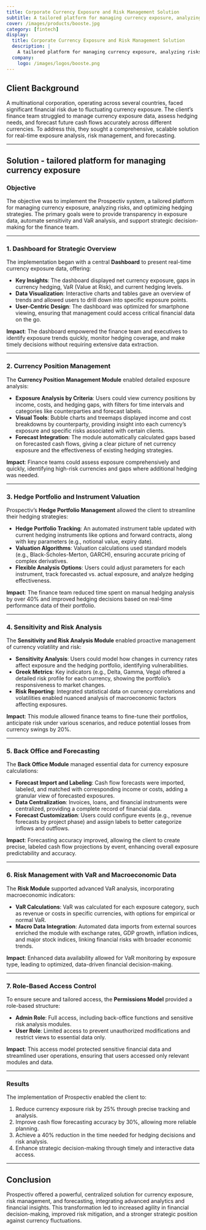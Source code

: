 ```yaml
---
title: Corporate Currency Exposure and Risk Management Solution
subtitle: A tailored platform for managing currency exposure, analyzing risks,and optimizing hedging strategies. 
cover: /images/products/booste.jpg
category: [fintech]
display:
  title: Corporate Currency Exposure and Risk Management Solution
  description: |
    A tailored platform for managing currency exposure, analyzing risks,
  company:
    logo: /images/logos/booste.png
---
```

## Client Background
A multinational corporation, operating across several countries, faced significant financial risk due to fluctuating currency exposure. The client’s finance team struggled to manage currency exposure data, assess hedging needs, and forecast future cash flows accurately across different currencies. To address this, they sought a comprehensive, scalable solution for real-time exposure analysis, risk management, and forecasting.

---

## Solution - tailored platform for managing currency exposure

### Objective
The objective was to implement the Prospectiv system, a tailored platform for managing currency exposure, analyzing risks, and optimizing hedging strategies. The primary goals were to provide transparency in exposure data, automate sensitivity and VaR analysis, and support strategic decision-making for the finance team.

---

### 1. Dashboard for Strategic Overview

The implementation began with a central **Dashboard** to present real-time currency exposure data, offering:

- **Key Insights**: The dashboard displayed net currency exposure, gaps in currency hedging, VaR (Value at Risk), and current hedging levels.
- **Data Visualization**: Interactive charts and tables gave an overview of trends and allowed users to drill down into specific exposure points.
- **User-Centric Design**: The dashboard was optimized for smartphone viewing, ensuring that management could access critical financial data on the go.

**Impact**: The dashboard empowered the finance team and executives to identify exposure trends quickly, monitor hedging coverage, and make timely decisions without requiring extensive data extraction.

---

### 2. Currency Position Management

The **Currency Position Management Module** enabled detailed exposure analysis:

- **Exposure Analysis by Criteria**: Users could view currency positions by income, costs, and hedging gaps, with filters for time intervals and categories like counterparties and forecast labels.
- **Visual Tools**: Bubble charts and treemaps displayed income and cost breakdowns by counterparty, providing insight into each currency’s exposure and specific risks associated with certain clients.
- **Forecast Integration**: The module automatically calculated gaps based on forecasted cash flows, giving a clear picture of net currency exposure and the effectiveness of existing hedging strategies.

**Impact**: Finance teams could assess exposure comprehensively and quickly, identifying high-risk currencies and gaps where additional hedging was needed.

---

### 3. Hedge Portfolio and Instrument Valuation

Prospectiv’s **Hedge Portfolio Management** allowed the client to streamline their hedging strategies:

- **Hedge Portfolio Tracking**: An automated instrument table updated with current hedging instruments like options and forward contracts, along with key parameters (e.g., notional value, expiry date).
- **Valuation Algorithms**: Valuation calculations used standard models (e.g., Black-Scholes-Merton, GARCH), ensuring accurate pricing of complex derivatives.
- **Flexible Analysis Options**: Users could adjust parameters for each instrument, track forecasted vs. actual exposure, and analyze hedging effectiveness.

**Impact**: The finance team reduced time spent on manual hedging analysis by over 40% and improved hedging decisions based on real-time performance data of their portfolio.

---

### 4. Sensitivity and Risk Analysis

The **Sensitivity and Risk Analysis Module** enabled proactive management of currency volatility and risk:

- **Sensitivity Analysis**: Users could model how changes in currency rates affect exposure and the hedging portfolio, identifying vulnerabilities.
- **Greek Metrics**: Key indicators (e.g., Delta, Gamma, Vega) offered a detailed risk profile for each currency, showing the portfolio’s responsiveness to market changes.
- **Risk Reporting**: Integrated statistical data on currency correlations and volatilities enabled nuanced analysis of macroeconomic factors affecting exposures.

**Impact**: This module allowed finance teams to fine-tune their portfolios, anticipate risk under various scenarios, and reduce potential losses from currency swings by 20%.

---

### 5. Back Office and Forecasting

The **Back Office Module** managed essential data for currency exposure calculations:

- **Forecast Import and Labeling**: Cash flow forecasts were imported, labeled, and matched with corresponding income or costs, adding a granular view of forecasted exposures.
- **Data Centralization**: Invoices, loans, and financial instruments were centralized, providing a complete record of financial data.
- **Forecast Customization**: Users could configure events (e.g., revenue forecasts by project phase) and assign labels to better categorize inflows and outflows.

**Impact**: Forecasting accuracy improved, allowing the client to create precise, labeled cash flow projections by event, enhancing overall exposure predictability and accuracy.

---

### 6. Risk Management with VaR and Macroeconomic Data

The **Risk Module** supported advanced VaR analysis, incorporating macroeconomic indicators:

- **VaR Calculations**: VaR was calculated for each exposure category, such as revenue or costs in specific currencies, with options for empirical or normal VaR.
- **Macro Data Integration**: Automated data imports from external sources enriched the module with exchange rates, GDP growth, inflation indices, and major stock indices, linking financial risks with broader economic trends.

**Impact**: Enhanced data availability allowed for VaR monitoring by exposure type, leading to optimized, data-driven financial decision-making.

---

### 7. Role-Based Access Control

To ensure secure and tailored access, the **Permissions Model** provided a role-based structure:

- **Admin Role**: Full access, including back-office functions and sensitive risk analysis modules.
- **User Role**: Limited access to prevent unauthorized modifications and restrict views to essential data only.

**Impact**: This access model protected sensitive financial data and streamlined user operations, ensuring that users accessed only relevant modules and data.

---

### Results

The implementation of Prospectiv enabled the client to:

1. Reduce currency exposure risk by 25% through precise tracking and analysis.
2. Improve cash flow forecasting accuracy by 30%, allowing more reliable planning.
3. Achieve a 40% reduction in the time needed for hedging decisions and risk analysis.
4. Enhance strategic decision-making through timely and interactive data access.

---

## Conclusion
Prospectiv offered a powerful, centralized solution for currency exposure, risk management, and forecasting, integrating advanced analytics and financial insights. This transformation led to increased agility in financial decision-making, improved risk mitigation, and a stronger strategic position against currency fluctuations.
